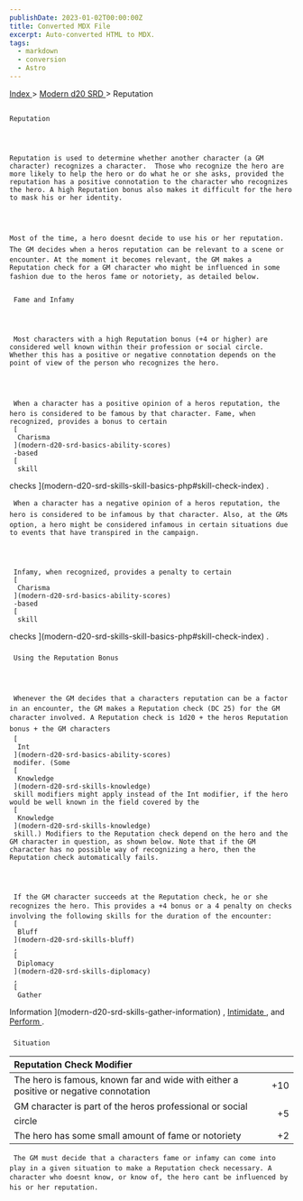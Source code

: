 ```yaml
---
publishDate: 2023-01-02T00:00:00Z
title: Converted MDX File
excerpt: Auto-converted HTML to MDX.
tags:
  - markdown
  - conversion
  - Astro
---
```


[
Index
](-index) >
[
Modern d20 SRD
](modern-d20-srd-index) > Reputation

##

    Reputation




    Reputation is used to determine whether another character (a GM character) recognizes a character.  Those who recognize the hero are more likely to help the hero or do what he or she asks, provided the reputation has a positive connotation to the character who recognizes the hero. A high Reputation bonus also makes it difficult for the hero to mask his or her identity.




    Most of the time, a hero doesnt decide to use his or her reputation. The GM decides when a heros reputation can be relevant to a scene or encounter. At the moment it becomes relevant, the GM makes a Reputation check for a GM character who might be influenced in some fashion due to the heros fame or notoriety, as detailed below.

###

     Fame and Infamy




     Most characters with a high Reputation bonus (+4 or higher) are considered well known within their profession or social circle. Whether this has a positive or negative connotation depends on the point of view of the person who recognizes the hero.




     When a character has a positive opinion of a heros reputation, the hero is considered to be famous by that character. Fame, when recognized, provides a bonus to certain
     [
      Charisma
     ](modern-d20-srd-basics-ability-scores)
     -based
     [
      skill

checks
](modern-d20-srd-skills-skill-basics-php#skill-check-index)
.

     When a character has a negative opinion of a heros reputation, the hero is considered to be infamous by that character. Also, at the GMs option, a hero might be considered infamous in certain situations due to events that have transpired in the campaign.




     Infamy, when recognized, provides a penalty to certain
     [
      Charisma
     ](modern-d20-srd-basics-ability-scores)
     -based
     [
      skill

checks
](modern-d20-srd-skills-skill-basics-php#skill-check-index)
.

###

     Using the Reputation Bonus




     Whenever the GM decides that a characters reputation can be a factor in an encounter, the GM makes a Reputation check (DC 25) for the GM character involved. A Reputation check is 1d20 + the heros Reputation bonus + the GM characters
     [
      Int
     ](modern-d20-srd-basics-ability-scores)
     modifer. (Some
     [
      Knowledge
     ](modern-d20-srd-skills-knowledge)
     skill modifiers might apply instead of the Int modifier, if the hero would be well known in the field covered by the
     [
      Knowledge
     ](modern-d20-srd-skills-knowledge)
     skill.) Modifiers to the Reputation check depend on the hero and the GM character in question, as shown below. Note that if the GM character has no possible way of recognizing a hero, then the Reputation check automatically fails.




     If the GM character succeeds at the Reputation check, he or she recognizes the hero. This provides a +4 bonus or a 4 penalty on checks involving the following skills for the duration of the encounter:
     [
      Bluff
     ](modern-d20-srd-skills-bluff)
     ,
     [
      Diplomacy
     ](modern-d20-srd-skills-diplomacy)
     ,
     [
      Gather

Information
](modern-d20-srd-skills-gather-information)
,
[
Intimidate
](modern-d20-srd-skills-intimidate)
, and
[
Perform
](modern-d20-srd-skills-perform)
.

###

     Situation

| Reputation Check Modifier                                                             |     |
| :------------------------------------------------------------------------------------ | --: |
| The hero is famous, known far and wide with either a positive or negative connotation | +10 |
| GM character is part of the heros professional or social circle                       |  +5 |
| The hero has some small amount of fame or notoriety                                   |  +2 |

     The GM must decide that a characters fame or infamy can come into play in a given situation to make a Reputation check necessary. A character who doesnt know, or know of, the hero cant be influenced by his or her reputation.
